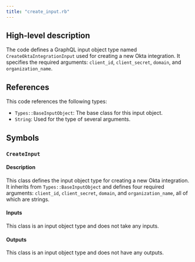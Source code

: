 ```yaml
---
title: "create_input.rb"
---
```


## High-level description
The code defines a GraphQL input object type named `CreateOktaIntegrationInput` used for creating a new Okta integration. It specifies the required arguments: `client_id`, `client_secret`, `domain`, and `organization_name`.

## References
This code references the following types:
- `Types::BaseInputObject`: The base class for this input object.
- `String`: Used for the type of several arguments.

## Symbols
### `CreateInput`
#### Description
This class defines the input object type for creating a new Okta integration. It inherits from `Types::BaseInputObject` and defines four required arguments: `client_id`, `client_secret`, `domain`, and `organization_name`, all of which are strings.

#### Inputs
This class is an input object type and does not take any inputs.

#### Outputs
This class is an input object type and does not have any outputs.
